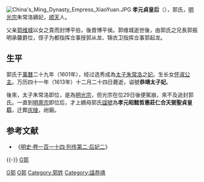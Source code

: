 {{Otheruses
|subject=[[明光宗|明光宗]]正室郭氏
|other=其他姓'''郭'''的皇后
|郭皇后}}
[[File:China's_Ming_Dynasty_Empress_XiaoYuan.JPG|thumb]]
'''孝元貞皇后'''（{{bd|1580年||1613年||catIdx=G郭}}），郭氏，[[明光宗|明光宗]]朱常洛嫡妃，[[順天府|顺天]]人。

父亲[[郭维城|郭维城]]以女之貴而封博平伯，後晋博平侯。郭维城逝世後，由郭氏之兄長郭振明承襲爵位，侄子为都指挥佥事授郭从龙、锦衣卫指挥佥事郭起龙。
==生平==
郭氏于[[萬曆|萬曆]]二十九年（1601年），经过选秀成為[[储君|太子]][[明光宗|朱常洛]]之[[皇太子妃|妃]]。生长女[[懷淑公主|怀淑公主]]。万历四十一年（1613年）十二月二十四日薨逝，谥號'''恭靖太子妃'''。

後來，太子朱常洛即位，是為[[明光宗|明光宗]]，但光宗在位29日後便駕崩，來不及追封郭氏。一直到[[明熹宗|明熹宗]]即位后，才上嫡母郭氏[[諡號|諡號]]為'''孝元昭懿哲惠莊仁合天弼聖貞皇后'''，迁葬[[明庆陵|庆陵]]，祔廟。
==参考文献==
*《[[s:明史/卷114#孝元贞皇后|明史·卷一百一十四·列传第二·后妃二]]》
{{-}}
{{明朝皇后}}
{{明朝皇陵}}
[[Category:明朝追封皇后|G郭]]
[[category:明朝太子妃|G郭]]
[[Category:1613年逝世|G郭]]
[[Category:郭姓|Category:郭姓]]
[[Category:諡恭靖|Category:諡恭靖]]
